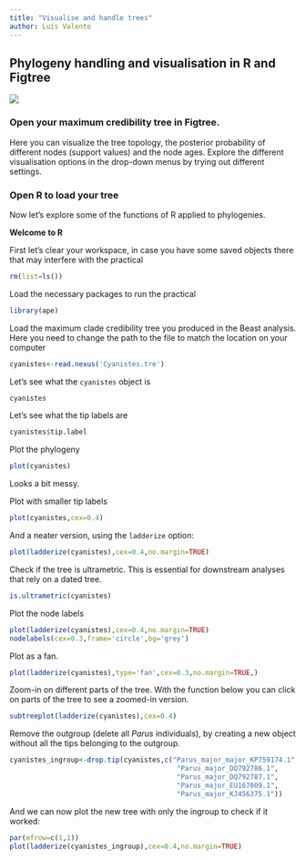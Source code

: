 ```yaml
---
title: "Visualise and handle trees"
author: Luís Valente
---
```


## Phylogeny handling and visualisation in R and Figtree

![](images/FigTree-AR_8-01.png)

### Open your maximum credibility tree in Figtree.

Here you can visualize the tree topology, the posterior probability of different nodes (support values) and the node ages. Explore the different visualisation options in the drop-down menus by trying out different settings.

### Open R to load your tree

Now let's explore some of the functions of R applied to phylogenies.

**Welcome to R**

First let's clear your workspace, in case you have some saved objects there that may interfere with the practical

```r
rm(list=ls())
```

Load the necessary packages to run the practical

```r
library(ape)
```

Load the maximum clade credibility tree you produced in the Beast analysis. Here you need to change the path to the file to match the location on your computer

```r
cyanistes<-read.nexus('Cyanistes.tre')
```

Let's see what the `cyanistes` object is

```r
cyanistes
```

Let's see what the tip labels are

```r
cyanistes$tip.label
```

Plot the phylogeny

```r
plot(cyanistes)
```

Looks a bit messy.

Plot with smaller tip labels

```r
plot(cyanistes,cex=0.4)
```

And a neater version, using the `ladderize` option:

```r
plot(ladderize(cyanistes),cex=0.4,no.margin=TRUE)
```

Check if the tree is ultrametric. This is essential for downstream analyses that rely on a dated tree.

```r
is.ultrametric(cyanistes)
```

Plot the node labels

```r
plot(ladderize(cyanistes),cex=0.4,no.margin=TRUE)
nodelabels(cex=0.3,frame='circle',bg='grey')
```

Plot as a fan.

```r
plot(ladderize(cyanistes),type='fan',cex=0.3,no.margin=TRUE,)
```

Zoom-in on different parts of the tree. With the function below you can click on parts of the tree to see a zoomed-in version.

```r
subtreeplot(ladderize(cyanistes),cex=0.4)
```

Remove the outgroup (delete all *Parus* individuals), by creating a new object without all the tips belonging to the outgroup.

```r
cyanistes_ingroup<-drop.tip(cyanistes,c("Parus_major_major_KP759174.1",
                                         "Parus_major_DQ792786.1", 
                                         "Parus_major_DQ792787.1",
                                         "Parus_major_EU167009.1", 
                                         "Parus_major_KJ456375.1"))
```

And we can now plot the new tree with only the ingroup to check if it worked:

```r
par(mfrow=c(1,1))
plot(ladderize(cyanistes_ingroup),cex=0.4,no.margin=TRUE)
```

